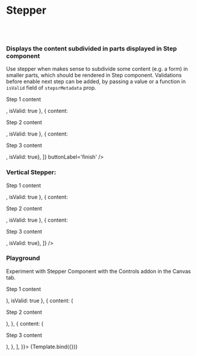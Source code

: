 
<Meta title="Design System/Stepper" component={Stepper} />

# Stepper
<br/><br/> 

### Displays the content subdivided in parts displayed in Step component

Use stepper when makes sense to subdivide some content (e.g. a form) in smaller parts, which
should be rendered in Step component. Validations before enable next step can be added, by passing a 
value or a function in `isValid` field of `stepsrMetadata` prop.

<Preview withToolbar>
  <Story name="Standard">
   <Stepper
      stepsMetadata={[
        { content: <p>Step 1 content</p>, isValid: true },
        { content: <p>Step 2 content</p>, isValid: true },
        { content: <p>Step 3 content</p>, isValid: true},
      ]}
      buttonLabel='finish'
      />
  </Story>
</Preview>

<ArgsTable of={Stepper} />

### Vertical Stepper:
<Story name="Vertical">
  <Stepper
    orientation="vertical"
    stepsMetadata={[
      { content: <p>Step 1 content</p>, isValid: true },
      { content: <p>Step 2 content</p>, isValid: true },
      { content: <p>Step 3 content</p>, isValid: true},
    ]}
  />
</Story>


### Playground

Experiment with Stepper Component with the Controls addon in the Canvas tab.


<Canvas>
  <Story name="Controls" args={{
    stepsMetadata: [
      {
        content: (
          <p style={{ textAlign: 'center', margin: '100px auto' }}>
            Step 1 content
          </p>
        ),
        isValid: true
      },
      {
        content: (
          <p style={{ textAlign: 'center', margin: '100px auto' }}>
            Step 2 content
          </p>
        ),
      },
      {
        content: (
          <p style={{ textAlign: 'center', margin: '100px auto' }}>
            Step 3 content
          </p>
        ),
      },
    ],
  }}>
    {Template.bind({})}
  </Story>
</Canvas> 
